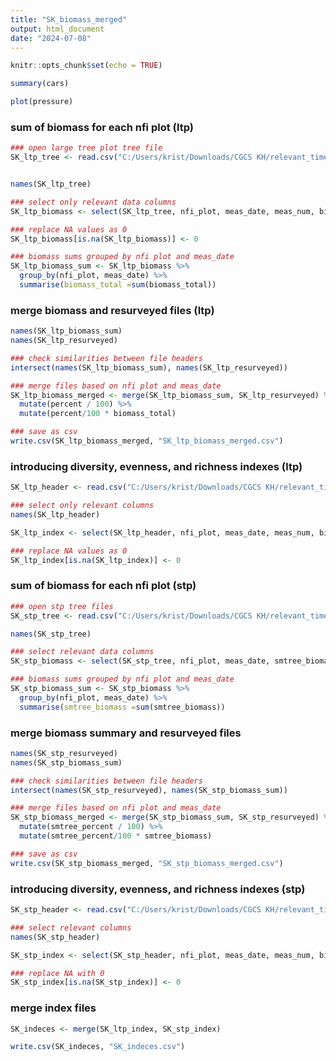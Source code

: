 ```yaml
---
title: "SK_biomass_merged"
output: html_document
date: "2024-07-08"
---
```


```r
knitr::opts_chunk$set(echo = TRUE)
```



```r
summary(cars)
```


```r
plot(pressure)
```

### sum of biomass for each nfi plot (ltp)
```r
### open large tree plot tree file
SK_ltp_tree <- read.csv("C:/Users/krist/Downloads/CGCS KH/relevant_time_data/sk_gp_ltp_tree.csv")


names(SK_ltp_tree)

### select only relevant data columns
SK_ltp_biomass <- select(SK_ltp_tree, nfi_plot, meas_date, meas_num, biomass_total)

### replace NA values as 0
SK_ltp_biomass[is.na(SK_ltp_biomass)] <- 0

### biomass sums grouped by nfi plot and meas_date
SK_ltp_biomass_sum <- SK_ltp_biomass %>%
  group_by(nfi_plot, meas_date) %>%
  summarise(biomass_total =sum(biomass_total))

```

### merge biomass and resurveyed files (ltp)
```r
names(SK_ltp_biomass_sum)
names(SK_ltp_resurveyed)

### check similarities between file headers
intersect(names(SK_ltp_biomass_sum), names(SK_ltp_resurveyed))

### merge files based on nfi plot and meas_date
SK_ltp_biomass_merged <- merge(SK_ltp_biomass_sum, SK_ltp_resurveyed) %>%
  mutate(percent / 100) %>%
  mutate(percent/100 * biomass_total)

### save as csv
write.csv(SK_ltp_biomass_merged, "SK_ltp_biomass_merged.csv")

```

### introducing diversity, evenness, and richness indexes (ltp)
```r
SK_ltp_header <- read.csv("C:/Users/krist/Downloads/CGCS KH/relevant_time_data/sk_gp_ltp_header.csv")

### select only relevant columns
names(SK_ltp_header)

SK_ltp_index <- select(SK_ltp_header, nfi_plot, meas_date, meas_num, bindex_ltshannon, bindex_lteven, bindex_ltmargalef)

### replace NA values as 0
SK_ltp_index[is.na(SK_ltp_index)] <- 0
```

### sum of biomass for each nfi plot (stp)
```r
### open stp tree files
SK_stp_tree <- read.csv("C:/Users/krist/Downloads/CGCS KH/relevant_time_data/sk_gp_stp_tree.csv")

names(SK_stp_tree)

### select relevant data columns
SK_stp_biomass <- select(SK_stp_tree, nfi_plot, meas_date, smtree_biomass)

### biomass sums grouped by nfi plot and meas_date
SK_stp_biomass_sum <- SK_stp_biomass %>%
  group_by(nfi_plot, meas_date) %>%
  summarise(smtree_biomass =sum(smtree_biomass))

```

### merge biomass summary and resurveyed files
```r
names(SK_stp_resurveyed)
names(SK_stp_biomass_sum)

### check similarities between file headers
intersect(names(SK_stp_resurveyed), names(SK_stp_biomass_sum))

### merge files based on nfi plot and meas_date
SK_stp_biomass_merged <- merge(SK_stp_biomass_sum, SK_stp_resurveyed) %>%
  mutate(smtree_percent / 100) %>%
  mutate(smtree_percent/100 * smtree_biomass)

### save as csv
write.csv(SK_stp_biomass_merged, "SK_stp_biomass_merged.csv")
```

### introducing diversity, evenness, and richness indexes (stp)
```r
SK_stp_header <- read.csv("C:/Users/krist/Downloads/CGCS KH/relevant_time_data/sk_gp_stp_header.csv")

### select relevant columns
names(SK_stp_header)

SK_stp_index <- select(SK_stp_header, nfi_plot, meas_date, meas_num, bindex_stshannon, bindex_steven, bindex_stmargalef)

### replace NA with 0
SK_stp_index[is.na(SK_stp_index)] <- 0
```

### merge index files
```r
SK_indeces <- merge(SK_ltp_index, SK_stp_index)

write.csv(SK_indeces, "SK_indeces.csv")

```
